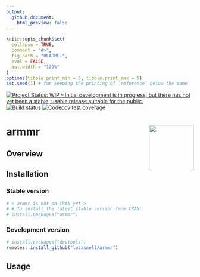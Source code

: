```yaml
---
output:
  github_document:
    html_preview: false
---
```


<!-- README.md is generated from README.Rmd. Please edit that file -->

```r
knitr::opts_chunk$set(
  collapse = TRUE,
  comment = "#>",
  fig.path = "README-",
  eval = FALSE,
  out.width = "100%"
)
options(tibble.print_min = 5, tibble.print_max = 5)
set.seed(1) # for keeping the printing of `reference` below the same
```


[![Project Status: WIP – Initial development is in progress, but there has not yet been a stable, usable release suitable for the public.](https://www.repostatus.org/badges/latest/wip.svg)](https://www.repostatus.org/#wip)
[![Build status](https://travis-ci.com/lucasnell/armmr.svg?branch=master)](https://travis-ci.com/lucasnell/armmr)
[![Codecov test coverage](https://codecov.io/gh/lucasnell/armmr/branch/master/graph/badge.svg)](https://codecov.io/gh/lucasnell/armmr?branch=master)
<!-- [![CRAN_Status_Badge](http://www.r-pkg.org/badges/version/armmr)](https://cran.r-project.org/package=armmr) -->


# armmr  <img src="man/figures/logo.png" align="right" alt="" width="120" />

## Overview




## Installation


### Stable version

```r
# < armmr is not on CRAN yet >
# # To install the latest stable version from CRAN:
# install.packages("armmr")
```

### Development version

```r
# install.packages("devtools")
remotes::install_github("lucasnell/armmr")
```



## Usage

